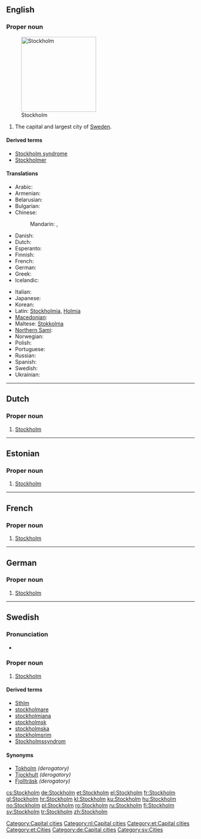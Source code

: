 {{wikipedia}}
==English==

===Proper noun===
{{en-proper noun}}
[[File:GamlaStan from Katarinahissen Stockholm Swe.jpg|right|thumb|200px|Stockholm]]
# The capital and largest city of [[Sweden]].

====Derived terms====
* [[Stockholm syndrome]]
* [[Stockholmer]]

====Translations====
{{trans-top|capital of Sweden}}
* Arabic: {{t|ar|استكهولم|m|tr=istukhuulm}}
* Armenian: {{t-|hy|Ստոկհոլմ|tr=Stokholm}}
* Belarusian: {{t|be|Стакгольм|m|tr=Stakhól’m|sc=Cyrl}}
* Bulgarian: {{t|bg|Стокхолм|m|tr=Stokhólm|sc=Cyrl}}
* Chinese:
*: Mandarin: {{t-|cmn|斯德哥爾摩|sc=Hani}}, {{t-|cmn|斯德哥尔摩|tr=Sīdégē'ěrmó|sc=Hani}}
* Danish: {{t|da|Stockholm}}
* Dutch: {{t-|nl|Stockholm}}
* Esperanto: {{t|eo|Stokholmo}}
* Finnish: {{t+|fi|Tukholma}}
* French: {{t+|fr|Stockholm|m}}
* German: {{t+|de|Stockholm|n}}
* Greek: {{t+|el|Στοκχόλμη|f|tr=Stokchólmi}}
* Icelandic: {{t+|is|Stokkhólmur|m}}
{{trans-mid}}
* Italian: {{t+|it|Stoccolma|f}}
* Japanese: {{t-|ja|ストックホルム|tr=Sutokkuhorumu}}
* Korean: {{t|ko|스톡홀름|tr=Seutokholleum|sc=Hang}}
* Latin: [[Stockholmia]], [[Holmia]]
* [[Macedonian]]: {{t|mk|Стокхолм|m|tr=Stókholm}}
* Maltese: [[Stokkolma]]
* [[Northern Sami]]: {{tø|se|Stockholbma}}
* Norwegian: {{t|no|Stockholm}}
* Polish: {{t+|pl|Sztokholm|m}}
* Portuguese: {{t-|pt|Estocolmo}}
* Russian: {{t-|ru|Стокгольм|m|tr=Stokgól’m}}
* Spanish: {{t+|es|Estocolmo}}
* Swedish: {{t|sv|Stockholm}}
* Ukrainian: {{t|uk|Стокгольм|m|tr=Stokhól’m|sc=Cyrl}}
{{trans-bottom}}

[[Category:Capital cities]]

----

==Dutch==
{{wikipedia|lang=nl}}

===Proper noun===
{{infl|nl|proper noun}}

# [[#English|Stockholm]]

[[Category:nl:Capital cities]]

----

==Estonian==

===Proper noun===
{{infl|et|proper noun}}

# [[#English|Stockholm]]

[[Category:et:Capital cities]]
[[Category:et:Cities]]

----

==French==

===Proper noun===
{{fr-proper noun}}

# [[#English|Stockholm]]

----

==German==

===Proper noun===
{{infl|de|proper noun|g=n}}

# [[#English|Stockholm]]

[[Category:de:Capital cities]]

----

==Swedish==

===Pronunciation===
* {{audio|Sv-Stockholm.ogg|audio}}

===Proper noun===
{{infl|sv|proper noun}}

# [[#English|Stockholm]]

====Derived terms====
* [[Sthlm]]
* [[stockholmare]]
* [[stockholmiana]]
* [[stockholmsk]]
* [[stockholmska]]
* [[stockholmsrim]]
* [[Stockholmssyndrom]]

====Synonyms====
* [[Tokholm]] ''(derogatory)''
* [[Tjockhult]] ''(derogatory)''
* [[Fjollträsk]] ''(derogatory)''

[[Category:sv:Cities]]

[[cs:Stockholm]]
[[de:Stockholm]]
[[et:Stockholm]]
[[el:Stockholm]]
[[fr:Stockholm]]
[[gl:Stockholm]]
[[hr:Stockholm]]
[[kl:Stockholm]]
[[ku:Stockholm]]
[[hu:Stockholm]]
[[no:Stockholm]]
[[pl:Stockholm]]
[[ro:Stockholm]]
[[ru:Stockholm]]
[[fi:Stockholm]]
[[sv:Stockholm]]
[[tr:Stockholm]]
[[zh:Stockholm]]